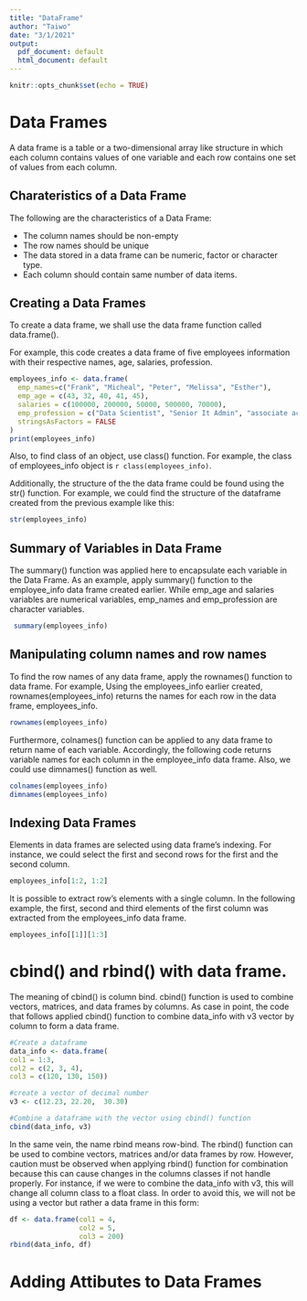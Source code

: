 ```yaml
---
title: "DataFrame"
author: "Taiwo"
date: "3/1/2021"
output:
  pdf_document: default
  html_document: default
---
```


```r
knitr::opts_chunk$set(echo = TRUE)
```

# Data Frames

A data frame is a table or a two-dimensional array
like structure in which each column contains values of one variable and each row contains one set of values from each column.

## Charateristics of a Data Frame

The following are the characteristics of a Data Frame:

*  The column names should be non-empty
*  The row names should be unique 
*  The data stored in a data frame can be numeric, factor or character type.
*  Each column should contain same number of data items.

## Creating a Data Frames

To create a data frame, we shall use the data frame function called data.frame(). 

For example, this code creates a data frame of five employees information with their respective names,
age, salaries, profession.

```r
employees_info <- data.frame(
  emp_names=c("Frank", "Micheal", "Peter", "Melissa", "Esther"),
  emp_age = c(43, 32, 40, 41, 45), 
  salaries = c(100000, 200000, 50000, 500000, 70000),
  emp_profession = c("Data Scientist", "Senior It Admin", "associate accountant","Excutive director", "junior data scientist"), 
  stringsAsFactors = FALSE
)
print(employees_info)
```


Also, to find class of an object, use class() function. For example, the class of employees_info object is `r class(employees_info)`.

Additionally, the structure of the the data frame 
could be found using the str() function. For example, we could find the structure of the dataframe created from the previous example like this:
```r
str(employees_info)
```


## Summary of Variables in Data Frame

The summary() function was applied here to encapsulate each variable in the Data Frame. As an example, apply summary() function to the employee_info data frame created earlier. While emp_age and salaries variables are numerical variables, emp_names and emp_profession are character variables.    
```r
 summary(employees_info)
```


## Manipulating column names and row names

To find the row names of any data frame, apply the 
rownames() function to data frame. For example, Using the employees_info earlier created, rownames(employees_info) returns the names for each row in the data frame, employees_info.
```r
rownames(employees_info)
```

Furthermore, colnames() function can be applied to any data frame to return name of each variable. Accordingly, the following code returns variable names for each column in the employee_info data frame. Also, we could use dimnames() function as well.
```r
colnames(employees_info)
dimnames(employees_info)
```


\newpage

## Indexing Data Frames
Elements in data frames are selected using data frame's indexing. For instance, we could select the 
first and second rows for the first and the second column.
```r
employees_info[1:2, 1:2]
```

It is possible to extract row's elements with a single column. In the following example, the first, second and third elements of the first column was extracted from the employees_info data frame.
```r
employees_info[[1]][1:3]
```


# cbind() and rbind() with data frame.

The meaning of cbind() is column bind. cbind() function is used to combine vectors, matrices, and data frames by columns. As case in point, the code that follows applied cbind() function to combine data_info with v3 vector by column to form a data frame.
```r
#Create a dataframe
data_info <- data.frame(
col1 = 1:3,
col2 = c(2, 3, 4),
col3 = c(120, 130, 150)) 

#create a vector of decimal number 
v3 <- c(12.23, 22.20,  30.30) 

#Combine a dataframe with the vector using cbind() function
cbind(data_info, v3)
```

In the same vein, the name rbind means row-bind. The rbind() function can be used to combine vectors, matrices and/or data frames by row. However, caution must be observed when applying rbind() function for combination because this can cause changes in the columns classes if not handle properly. For instance, if we were to combine the data_info with v3, this will change all column class to a float class. In order to avoid this, we will not be using a vector but rather a data frame in this form:
```r
df <- data.frame(col1 = 4,
                 col2 = 5,
                 col3 = 200)
rbind(data_info, df)
```


# Adding Attibutes to Data Frames

```r

```

